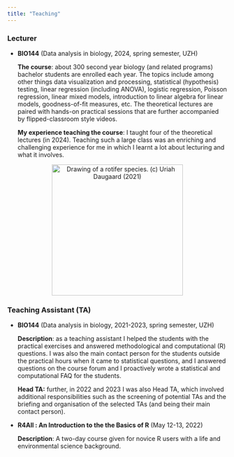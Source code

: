 ```yaml
---
title: "Teaching"
---
```


<!--# THINK ABOUT ADDING A TEACHING PHILOSOPHY STATEMENT -->

### Lecturer

-   **BIO144** (Data analysis in biology, 2024, spring semester, UZH)

    <p>**The course**: about 300 second year biology (and related programs) bachelor students are enrolled each year. The topics include among other things data visualization and processing, statistical (hypothesis) testing, linear regression (including ANOVA), logistic regression, Poisson regression, linear mixed models, introduction to linear algebra for linear models, goodness-of-fit measures, etc. The theoretical lectures are paired with hands-on practical sessions that are further accompanied by flipped-classroom style videos.</p>

    <p>**My experience teaching the course**: I taught four of the theoretical lectures (in 2024). Teaching such a large class was an enriching and challenging experience for me in which I learnt a lot about lecturing and what it involves.</p>

<center><img src="files/rotifer.svg" title="Drawing of a rotifer species. (c) Uriah Daugaard (2021)" alt="Drawing of a rotifer species. (c) Uriah Daugaard (2021)" width="300"/></center>

### Teaching Assistant (TA)

-   <p>**BIO144** (Data analysis in biology, 2021-2023, spring semester, UZH)</p>

    <p>**Description**: as a teaching assistant I helped the students with the practical exercises and answered methodological and computational (R) questions. I was also the main contact person for the students outside the practical hours when it came to statistical questions, and I answered questions on the course forum and I proactively wrote a statistical and computational FAQ for the students.</p>

    <p>**Head TA:** further, in 2022 and 2023 I was also Head TA, which involved additional responsibilities such as the screening of potential TAs and the briefing and organisation of the selected TAs (and being their main contact person).</p>

-   **R4All : An Introduction to the the Basics of R** (May 12-13, 2022)

    <p>**Description**: A two-day course given for novice R users with a life and environmental science background.</p>
